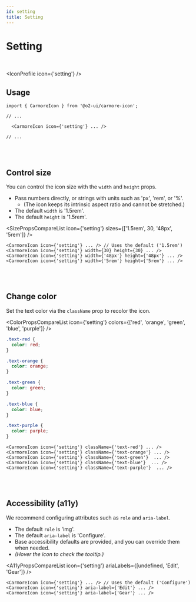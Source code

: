 ```yaml
---
id: setting
title: Setting
---
```




# Setting

<br />

<IconProfile icon={'setting'} />

## Usage

```tsx
import { CarmoreIcon } from '@o2-ui/carmore-icon';

// ...

  <CarmoreIcon icon={'setting'} ... />

// ...
```

<br />
<br />

## Control size

You can control the icon size with the `width` and `height` props.

- Pass numbers directly, or strings with units such as 'px', 'rem', or '%'.
  - (The icon keeps its intrinsic aspect ratio and cannot be stretched.)
- The default `width` is '1.5rem'.
- The default `height` is '1.5rem'.

<SizePropsCompareList icon={'setting'} sizes={['1.5rem', 30, '48px', '5rem']} />

```tsx
<CarmoreIcon icon={'setting'} ... /> // Uses the default ('1.5rem')
<CarmoreIcon icon={'setting'} width={30} height={30} ... />
<CarmoreIcon icon={'setting'} width={'48px'} height={'48px'} ... />
<CarmoreIcon icon={'setting'} width={'5rem'} height={'5rem'} ... />
```

<br />
<br />

## Change color

Set the text color via the `className` prop to recolor the icon.

<ColorPropsCompareList icon={'setting'} colors={['red', 'orange', 'green', 'blue', 'purple']} />

```css
.text-red {
  color: red;
}

.text-orange {
  color: orange;
}

.text-green {
  color: green;
}

.text-blue {
  color: blue;
}

.text-purple {
  color: purple;
}
```

```tsx
<CarmoreIcon icon={'setting'} className={'text-red'} ... />
<CarmoreIcon icon={'setting'} className={'text-orange'} ... />
<CarmoreIcon icon={'setting'} className={'text-green'}  ... />
<CarmoreIcon icon={'setting'} className={'text-blue'}  ... />
<CarmoreIcon icon={'setting'} className={'text-purple'}  ... />
```

<br />
<br />

## Accessibility (a11y)

We recommend configuring attributes such as `role` and `aria-label`.

- The default `role` is 'img'.
- The default `aria-label` is 'Configure'.
- Base accessibility defaults are provided, and you can override them when needed.
- _(Hover the icon to check the tooltip.)_

<A11yPropsCompareList icon={'setting'} ariaLabels={[undefined, 'Edit', 'Gear']} />

```tsx
<CarmoreIcon icon={'setting'} ... /> // Uses the default ('Configure')
<CarmoreIcon icon={'setting'} aria-label={'Edit'} ... />
<CarmoreIcon icon={'setting'} aria-label={'Gear'} ... />
```
